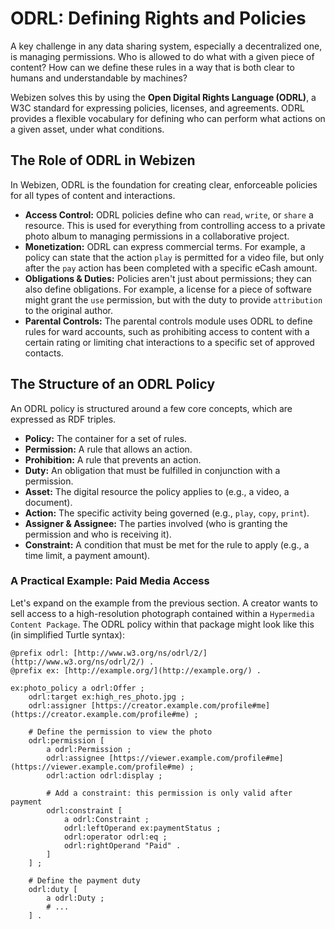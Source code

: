 # ODRL: Defining Rights and Policies

A key challenge in any data sharing system, especially a decentralized one, is managing permissions. Who is allowed to do what with a given piece of content? How can we define these rules in a way that is both clear to humans and understandable by machines?

Webizen solves this by using the **Open Digital Rights Language (ODRL)**, a W3C standard for expressing policies, licenses, and agreements. ODRL provides a flexible vocabulary for defining who can perform what actions on a given asset, under what conditions.

## The Role of ODRL in Webizen

In Webizen, ODRL is the foundation for creating clear, enforceable policies for all types of content and interactions.

- **Access Control:** ODRL policies define who can `read`, `write`, or `share` a resource. This is used for everything from controlling access to a private photo album to managing permissions in a collaborative project.
- **Monetization:** ODRL can express commercial terms. For example, a policy can state that the action `play` is permitted for a video file, but only after the `pay` action has been completed with a specific eCash amount.
- **Obligations & Duties:** Policies aren't just about permissions; they can also define obligations. For example, a license for a piece of software might grant the `use` permission, but with the duty to provide `attribution` to the original author.
- **Parental Controls:** The parental controls module uses ODRL to define rules for ward accounts, such as prohibiting access to content with a certain rating or limiting chat interactions to a specific set of approved contacts.

## The Structure of an ODRL Policy

An ODRL policy is structured around a few core concepts, which are expressed as RDF triples.

- **Policy:** The container for a set of rules.
- **Permission:** A rule that allows an action.
- **Prohibition:** A rule that prevents an action.
- **Duty:** An obligation that must be fulfilled in conjunction with a permission.
- **Asset:** The digital resource the policy applies to (e.g., a video, a document).
- **Action:** The specific activity being governed (e.g., `play`, `copy`, `print`).
- **Assigner & Assignee:** The parties involved (who is granting the permission and who is receiving it).
- **Constraint:** A condition that must be met for the rule to apply (e.g., a time limit, a payment amount).

### A Practical Example: Paid Media Access

Let's expand on the example from the previous section. A creator wants to sell access to a high-resolution photograph contained within a `Hypermedia Content Package`. The ODRL policy within that package might look like this (in simplified Turtle syntax):

```turtle
@prefix odrl: [http://www.w3.org/ns/odrl/2/](http://www.w3.org/ns/odrl/2/) .
@prefix ex: [http://example.org/](http://example.org/) .

ex:photo_policy a odrl:Offer ;
    odrl:target ex:high_res_photo.jpg ;
    odrl:assigner [https://creator.example.com/profile#me](https://creator.example.com/profile#me) ;
    
    # Define the permission to view the photo
    odrl:permission [
        a odrl:Permission ;
        odrl:assignee [https://viewer.example.com/profile#me](https://viewer.example.com/profile#me) ;
        odrl:action odrl:display ;
        
        # Add a constraint: this permission is only valid after payment
        odrl:constraint [
            a odrl:Constraint ;
            odrl:leftOperand ex:paymentStatus ;
            odrl:operator odrl:eq ;
            odrl:rightOperand "Paid" .
        ]
    ] ;

    # Define the payment duty
    odrl:duty [
        a odrl:Duty ;
        # ...
    ] .
```
